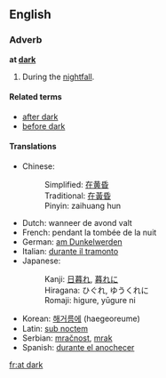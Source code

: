 ==English==
=== Adverb ===
'''at [[dark]]'''

#During the [[nightfall]].

==== Related terms ====
*[[after dark]]
*[[before dark]]

==== Translations ====
*Chinese: 
*:Simplified: [[在黄昏]]
*:Traditional: [[在黃昏]]
*:Pinyin: zaihuang hun
*Dutch: wanneer de avond valt
*French: pendant la tombée de la nuit
*German: [[am Dunkelwerden]]
*Italian: [[durante il tramonto]]
*Japanese: 
*:Kanji: [[日暮れ]], [[暮れに]] 
*:Hiragana: ひぐれ, ゆうくれに
*:Romaji: higure, yūgure ni
*Korean: [[해거름에]] (haegeoreume)
*Latin: [[sub noctem]]
*Serbian: [[mračnost]], [[mrak]]
*Spanish: [[durante el anochecer]]

[[fr:at dark]]